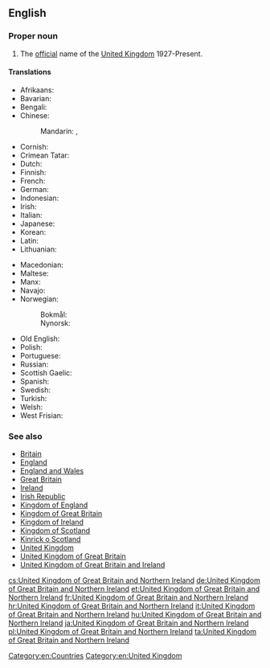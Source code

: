 ==English==
{{wikipedia}}

===Proper noun===
{{en-proper noun|current=[[United]] [[Kingdom]] [[of]] [[Great Britain]] and [[Northern]] [[Ireland]]}}

# The [[official]] name of the [[United Kingdom]] 1927-Present.

====Translations====
{{trans-top|United Kingdom of Great Britain and Northern Ireland}}
* Afrikaans: {{t|af|Verenigde Koninkryk van Groot-Brittanje en Noord-Ierland}}
* Bavarian: {{tø|bar|Vareinigts Kinireich vó Großbritannien und Nordirland}}
* Bengali: {{t-|bn|গ্রেইট ব্রিটেন এবং উত্তর আয়ারল্যাণ্ডের যুক্তরাজ্য}}
* Chinese:
*: Mandarin: {{t|cmn|大不列顛及北愛爾蘭聯合王國|sc=Hani}}, {{t|cmn|大不列颠及北爱尔兰联合王国|tr=Dàbùlièdiān jí Běi-Ài'ěrlán Liánhé Wángguó|sc=Hani}}
* Cornish: {{t|kw|Ruwvaneth Unys Breten Veur ha Wordhon Gledh}}
* Crimean Tatar: {{tø|crh|Büyük Britaniya ve Şimaliy İrlandiya Qоşma Qırallığı}}
* Dutch: {{t|nl|Verenigd Koninkrijk van Groot-Brittannië en Noord-Ierland|n}}
* Finnish: {{t-|fi|Ison-Britannian ja Pohjois-Irlannin yhdistynyt kuningaskunta}}
* French: {{t+|fr|Royaume-Uni de Grande-Bretagne et d’Irlande du Nord|m}}
* German: {{t+|de|Vereinigtes Königreich Großbritannien und Nordirland}}
* Indonesian: {{t-|id|Kerajaan Serikat Britania Raya dan Irlandia Utara}}
* Irish: {{t-|ga|Ríocht Aontaithe na Breataine Móire agus Thuaisceart Éireann|f}}
* Italian: {{t+|it|Regno Unito di Gran Bretagna e Irlanda del Nord|m}}
* Japanese: {{t-|ja|グレートブリテンおよび北アイルランド連合王国|tr=Gurēto Buriten oyobi Kita-Airurando rengōōkoku}}
* Korean: {{t-|ko|그레이트 브리튼 북아일랜드 연합 왕국|tr=geureiteu beuriteun bugaillaendeu yeonhap wangguk|sc=Kore}}
* Latin: {{t|la|Coniunctum Britanniae Magnae et Hiberniae Septentrionalis Regnum|n}}
* Lithuanian: {{t|lt|Jungtinė Didžiosios Britanijos ir Šiaurės Airijos Karalystė}}
{{trans-mid}}
* Macedonian: {{t-|mk|Обединето Кралство на Велика Британија и Северна Ирска|n|tr=Obedíneto Králstvo na Vélika Británija i Séverna ĺrska}}
* Maltese: {{t-|mt|Renju Unit tal-Gran Brittanja u l-Irlanda ta' Fuq|m|alt=Ir-Renju Unit tal-Gran Brittanja u l-Irlanda ta' Fuq}}
* Manx: {{t|gv|Reeriaght Unnaneysit ny Bretyn Mooar as Nerin Hwoaie}}
* Navajo: {{tø|nv|Tótaʼ Dinéʼiʼ dóó Náhookǫsjí Bitsiighaʼ Łichííʼí Bikéyah Ałhidadiidzooígíí}}
* Norwegian:
*: Bokmål: {{t|nb|Det forente kongeriket Storbritannia og Nord-Irland|n}}
*: Nynorsk: {{t|nn|Det sameinte kongeriket Storbritannia og Nord-Irland|n}}
* Old English: {{t|ang|Geanede Cynerice Greatre Brytene and Norþirlandes|n|alt=Geānede Cynerīce Grēatre Brytene and Norþīrlandes}}
* Polish: {{t|pl|Zjednoczone Królestwo Wielkiej Brytanii i Irlandii Północnej|n}}
* Portuguese: {{t|pt|Reino Unido da Grã-Bretanha e Irlanda do Norte|m}}
* Russian: {{t-|ru|Соединённое Королевство Великобритании и Северной Ирландии|n|tr=Sojedinjónnoje Korolévstvo Velikobritánii i Sévernoj Irlándii}}
* Scottish Gaelic: {{t|gd|An Rìoghachd Aonaichte Bhreatainn is Èireann a Tuath|f}}
* Spanish: {{t|es|Reino Unido de Gran Bretaña e Irlanda del Norte|m}}
* Swedish: {{t-|sv|Förenade konungariket Storbritannien och Nordirland}}
* Turkish: {{t+|tr|Büyük Britanya ve Kuzey İrlanda Birleşik Krallığı}}
* Welsh: {{t|cy|Teyrnas Unedig Prydain Fawr a Gogledd Iwerddon|f}}
* West Frisian: {{t|fy|Feriene Keninkryk fan Grut-Brittanje en Noard-Ierlân}}
{{trans-bottom}}

===See also===
* [[Britain]]
* [[England]]
* [[England and Wales]]
* [[Great Britain]]
* [[Ireland]]
* [[Irish Republic]]
* [[Kingdom of England]]
* [[Kingdom of Great Britain]]
* [[Kingdom of Ireland]]
* [[Kingdom of Scotland]]
* [[Kinrick o Scotland]]
* [[United Kingdom]]
* [[United Kingdom of Great Britain]]
* [[United Kingdom of Great Britain and Ireland]]

[[Category:en:Countries]]
[[Category:en:United Kingdom]]

[[cs:United Kingdom of Great Britain and Northern Ireland]]
[[de:United Kingdom of Great Britain and Northern Ireland]]
[[et:United Kingdom of Great Britain and Northern Ireland]]
[[fr:United Kingdom of Great Britain and Northern Ireland]]
[[hr:United Kingdom of Great Britain and Northern Ireland]]
[[it:United Kingdom of Great Britain and Northern Ireland]]
[[hu:United Kingdom of Great Britain and Northern Ireland]]
[[ja:United Kingdom of Great Britain and Northern Ireland]]
[[pl:United Kingdom of Great Britain and Northern Ireland]]
[[ta:United Kingdom of Great Britain and Northern Ireland]]